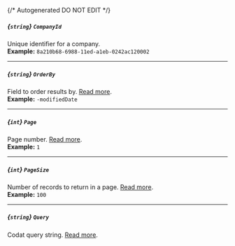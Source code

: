 {/* Autogenerated DO NOT EDIT  */}
##### *{`string`}* `CompanyId`
Unique identifier for a company.
<br/>
**Example:** `8a210b68-6988-11ed-a1eb-0242ac120002`

---
##### *{`string`}* `OrderBy`
Field to order results by. [Read more](https://docs.codat.io/using\-the\-api/ordering\-results).
<br/>
**Example:** `-modifiedDate`

---
##### *{`int`}* `Page`
Page number. [Read more](https://docs.codat.io/using\-the\-api/paging).
<br/>
**Example:** `1`

---
##### *{`int`}* `PageSize`
Number of records to return in a page. [Read more](https://docs.codat.io/using\-the\-api/paging).
<br/>
**Example:** `100`

---
##### *{`string`}* `Query`
Codat query string. [Read more](https://docs.codat.io/using\-the\-api/querying).


